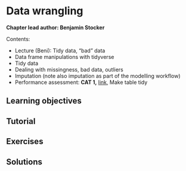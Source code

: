 # Data wrangling {#data_wrangling}

**Chapter lead author: Benjamin Stocker**

Contents: 

- Lecture (Beni): Tidy data, “bad” data
- Data frame manipulations with tidyverse
- Tidy data
- Dealing with missingness, bad data, outliers
- Imputation (note also imputation as part of the modelling workflow)
- Performance assessment: **CAT 1,** [link](https://stineb.github.io/esds_book/ch-02.html#exercise-1), Make table tidy

## Learning objectives

## Tutorial

## Exercises

## Solutions